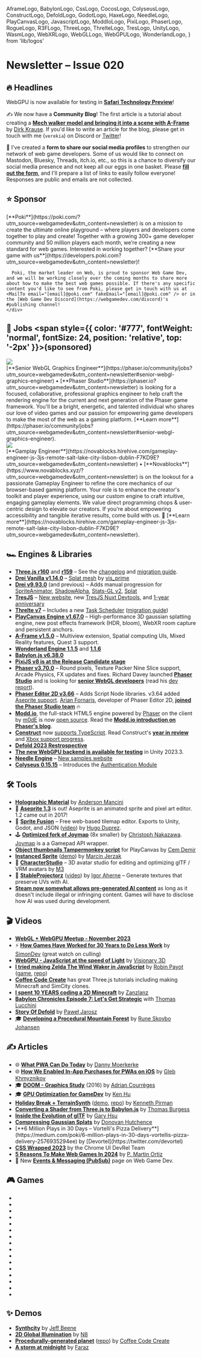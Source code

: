   AframeLogo,
  BabylonLogo,
  CssLogo,
  CocosLogo,
  ColyseusLogo,
  ConstructLogo,
  DefoldLogo,
  GodotLogo,
  HaxeLogo,
  NeedleLogo,
  PlayCanvasLogo,
  JavascriptLogo,
  ModdIoLogo,
  PixiLogo,
  PhaserLogo,
  RogueLogo,
  R3FLogo,
  ThreeLogo,
  ThrelteLogo,
  TresLogo,
  UnityLogo,
  WasmLogo,
  WebXRLogo,
  WebGLLogo,
  WebGPULogo,
  WonderlandLogo,
} from 'lib/logos'

# Newsletter – Issue 020

<SubTitleDate value="2024-01-16" />

<NoBulletListStyles />
<NewsletterStyles />

## 🔥 Headlines

<WebGPULogo /> WebGPU is now available for testing in [**Safari Technology
Preview**](https://webkit.org/blog/14879/webgpu-now-available-for-testing-in-safari-technology-preview/)!

✍️ We now have a **Community Blog**! The first article is a tutorial about creating a <AframeLogo /> [**Mech walker model and bringing it into a scene with A-Frame**](https://www.webgamedev.com/blog/blender-aframe-mech-walker) by [Dirk Krause](https://curious-electric.com/). If you'd like to write an article for the blog, please get in touch with me (`verekia`) on Discord or [Twitter](https://twitter.com/verekia)!

📝 I've created a **form to share our social media profiles** to strengthen our network of web game developers. Some of us would like to connect on Mastodon, Bluesky, Threads, itch.io, etc., so this is a chance to diversify our social media presence and not keep all our eggs in one basket. Please [**fill out the form**](https://forms.gle/8x4RB2cbFxkaBCyH8), and I'll prepare a list of links to easily follow everyone! Responses are public and emails are not collected.

## ⭐️ Sponsor

<div className="flex flex-col gap-5 mt-5">
  <div className="flex flex-col gap-5 lg:flex-row items-center">
    <div className="mx-auto w-full max-w-[140px] h-full max-h-[140px] flex items-center justify-center">
      <a
        href="https://poki.com/?utm_source=webgamedev&utm_content=newsletter"
        target="_blank"
        rel="noopener"
      >
        <PokiLogo className="w-full max-w-130" />
      </a>
    </div>
    <div>
      [**Poki**](https://poki.com/?utm_source=webgamedev&utm_content=newsletter) is on a mission to
      create the ultimate online playground – where players and developers come together to play and
      create! Together with a growing 300+ game developer community and 50 million players each
      month, we’re creating a new standard for web games. Interested in working together? [**Share
      your game with
      us**](https://developers.poki.com?utm_source=webgamedev&utm_content=newsletter)!

      Poki, the market leader on Web, is proud to sponsor Web Game Dev, and we will be working closely over the coming months to share more about how to make the best web games possible. If there's any specific content you'd like to see from Poki, please get in touch with us at <MailTo email="[email]@poki.com" fakeEmail="[email]@poki.com" /> or in the [Web Game Dev Discord](https://webgamedev.com/discord)'s #publishing channel!
    </div>

  </div>
</div>

## 💼 Jobs <span style={{ color: '#777', fontWeight: 'normal', fontSize: 24, position: 'relative', top: '-2px' }}>(sponsored)</span>

<div className="flex flex-col gap-5 mt-5">
  <div className="flex flex-col gap-5 lg:flex-row items-center">
    <div className="mx-auto w-full max-w-[140px] h-full max-h-[140px] flex items-center justify-center">
      <a href="https://phaser.io?utm_source=webgamedev&utm_content=newsletter" target="_blank" rel="noopener">
        <img src="/partnerships/phaser.webp" className="max-w-[140px] rounded-lg" />
      </a>
    </div>
    <div>
      [**Senior WebGL Graphics Engineer**](https://phaser.io/community/jobs?utm_source=webgamedev&utm_content=newsletter#senior-webgl-graphics-engineer) • [**Phaser Studio**](https://phaser.io?utm_source=webgamedev&utm_content=newsletter) is looking for a focused, collaborative, professional graphics engineer to help craft the rendering engine for the current and next generation of the Phaser game framework. You'll be a bright, energetic, and talented individual who shares our love of video games and our passion for empowering game developers to make the most of the web as a gaming platform. [**Learn more**](https://phaser.io/community/jobs?utm_source=webgamedev&utm_content=newsletter#senior-webgl-graphics-engineer).
    </div>
  </div>

  <div className="flex flex-col gap-5 lg:flex-row items-center">
    <div className="mx-auto w-full max-w-[150px] h-full max-h-[150px] flex items-center justify-center">
    <a href="https://www.novablocks.xyz/?utm_source=webgamedev&utm_content=newsletter" target="_blank" rel="noopener">
      <img src="/partnerships/novablocks-character.webp" className="max-w-[140px] rounded-lg" />
      </a>
    </div>
    <div>
      [**Gamplay Engineer**](https://novablocks.hirehive.com/gameplay-engineer-js-3js-remote-salt-lake-city-lisbon-dublin-F7KD9E?utm_source=webgamedev&utm_content=newsletter) • [**Novablocks**](https://www.novablocks.xyz/?utm_source=webgamedev&utm_content=newsletter) is on the lookout for a passionate Gameplay Engineer to refine the core mechanics of our browser-based gaming platform. Your role is to enhance the creator's toolkit and player experience, using our custom engine to craft intuitive, engaging gameplay elements. We value direct programming chops & user-centric design to elevate our creators. If you're about empowering accessibility and tangible iterative results, come build with us. 🧱 [**Learn more**](https://novablocks.hirehive.com/gameplay-engineer-js-3js-remote-salt-lake-city-lisbon-dublin-F7KD9E?utm_source=webgamedev&utm_content=newsletter).
    </div>
  </div>
</div>

## 🏎 Engines & Libraries

- <ThreeLogo /> [**Three.js r160**](https://twitter.com/threejs/status/1738182616124432699) and
  [**r159**](https://twitter.com/threejs/status/1730234313512206388) – See the
  [changelog](https://github.com/mrdoob/three.js/releases) and [migration
  guide](https://github.com/mrdoob/three.js/wiki/Migration-Guide).
- <ThreeLogo /> [**Drei Vanilla v1.14.0**](https://github.com/pmndrs/drei-vanilla/releases) – [Splat
  mesh](https://github.com/pmndrs/drei-vanilla?tab=readme-ov-file#splat) by
  [vis_prime](https://twitter.com/vis_prime)
- <R3FLogo /> [**Drei v9.93.0**](https://github.com/pmndrs/drei/releases) (and previous) – Adds
  manual progression for [SpriteAnimator](https://twitter.com/netgfx/status/1743305204332736908),
  [ShadowAlpha](https://twitter.com/0xca0a/status/1738494835424694458), [Stats-GL
  v2](https://github.com/pmndrs/drei/pull/1749),
  [Splat](https://twitter.com/0xca0a/status/1731717200577282108)
- <TresLogo /> [**TresJS**](https://tresjs.org/) – [New website](https://tresjs.org/), new [TresJS
  Nuxt Devtools](https://tresjs.org/blog/tres-nuxt-devtools/), and [1-year
  anniversary](https://tresjs.org/blog/tresjs-1-year-anniversary/)
- <ThrelteLogo /> [**Threlte v7**](https://threlte.xyz/) – Includes a new [Task
  Scheduler](https://threlte.xyz/docs/learn/basics/scheduling-tasks) ([migration
  guide](https://threlte.xyz/docs/learn/advanced/migration-guides))
- <PlayCanvasLogo /> [**PlayCanvas Engine
  v1.67.0**](https://github.com/playcanvas/engine/releases/tag/v1.67.0) – High-performance 3D
  gaussian splatting engine, new post effects framework (HDR, bloom), WebXR room capture and
  persistent anchors.
- <AframeLogo /> [**A-Frame v1.5.0**](https://github.com/aframevr/aframe/releases/tag/v1.5.0) –
  Multiview extension, Spatial computing UIs, Mixed Reality features, Quest 3 support.
- <WonderlandLogo /> [**Wonderland Engine 1.1.5**](https://wonderlandengine.com/news/release-1.1.5/)
  and [**1.1.6**](https://wonderlandengine.com/news/release-1.1.6/)
- <BabylonLogo /> [**Babylon.js v6.38.0**](https://github.com/BabylonJS/Babylon.js/releases)
- <PixiLogo /> [**PixiJS v8 is at the Release Candidate
  stage**](https://github.com/pixijs/pixijs/releases)
- <PhaserLogo /> [**Phaser v3.70.0**](https://github.com/photonstorm/phaser/releases) – Round
  pixels, Texture Packer Nine Slice support, Arcade Physics, FX updates and fixes. Richard Davey
  launched [**Phaser Studio**](https://opencoreventures.com/blog/2023-12-phaser-studio-launched/)
  and is looking for [**senior WebGL
  developers**](https://phaser.io/community/jobs?utm_source=webgamedev&utm_content=newsletter#senior-webgl-graphics-engineer)
  (read his [dev report](https://www.patreon.com/posts/phaser-in-2024-94882498)).
- <PhaserLogo /> [**Phaser Editor 2D
  v3.66**](https://phaser.io/news/2024/01/phaser-editor-v366-released) – Adds Script Node libraries.
  v3.64 added [Aseprite
  support](https://phasereditor2d.com/blog/2023/11/phaser-editor-2d-v3640-released-boosting-sprite-animations-hi-aseprite).
  [Arian Fornaris](https://twitter.com/boniatillo_com), developer of Phaser Editor 2D, [**joined the
  Phaser Studio team**](https://www.patreon.com/posts/arian-fornaris-95868577) 🔥
- <ModdIoLogo /> [**Modd.io**](https://www.modd.io/), the full-stack HTML5 engine powered
  by <PhaserLogo /> [Phaser](https://phaser.io/) on the client by
  [m0dE](https://twitter.com/bboym0dE) is now [open source](https://github.com/moddio/moddio2). Read
  the [**Modd.io introduction on Phaser's
  blog**](https://phaser.io/news/2024/01/collaborative-multiplayer-editor).
- <ConstructLogo /> [**Construct**](https://www.construct.net/en) now [supports
  TypeScript](https://www.construct.net/en/blogs/construct-official-blog-1/construct-supports-typescript-1872).
  Read Construct's [**year in
  review**](https://www.construct.net/en/blogs/construct-official-blog-1/construct-2023-year-review-1874)
  and [Xbox support
  progress](https://www.construct.net/en/blogs/ashleys-blog-2/construct-xbox-support-1873).
- <DefoldLogo /> [**Defold 2023
  Restrospective**](https://defold.com/2024/01/04/Defold-in-2023-A-Retrospective/)
- <UnityLogo /> [**The new WebGPU backend is available for
  testing**](https://forum.unity.com/threads/early-access-to-the-new-webgpu-backend-in-unity-2023-3.1516621/)
  in Unity 2023.3.
- <NeedleLogo /> [**Needle Engine**](https://needle.tools/) – [New samples
  website](https://engine.needle.tools/samples)
- <ColyseusLogo /> [**Colyseus 0.15.15**](https://github.com/colyseus/colyseus/releases) –
  Introduces the [Authentication Module](https://docs.colyseus.io/authentication/module/)

## 🛠 Tools

- <ThreeLogo /> [**Holographic Material**](https://threejs-holographic-material.vercel.app/) by
  [Anderson Mancini](https://andersonmancini.dev/)
- 🎨 [**Aseprite 1.3**](https://blog.aseprite.org/2023/11/27/aseprite-v13/) is out! Aseprite is an animated sprite and pixel art editor. 1.2 came out in 2017!
- 🎨 [**Sprite Fusion**](https://www.spritefusion.com/) – Free web-based tilemap editor. Exports to Unity, Godot, and JSON ([video](https://twitter.com/HugoDuprez/status/1745114947233681477)) by [Hugo Duprez](https://twitter.com/HugoDuprez).
- 🕹 [**Optimized fork of Joymap**](https://github.com/cpojer/joymap) (8x smaller) by [Christoph Nakazawa](https://twitter.com/cpojer). [Joymap](https://github.com/diegodoumecq/joymap) is a a Gamepad API wrapper.
- <PlayCanvasLogo /> [**Object thumbnails Tampermonkey
  script**](https://www.youtube.com/watch?v=FIRnQhGauRc) for PlayCanvas by [Cem
  Demir](https://twitter.com/cemdemir)
- <ThreeLogo /> [**Instanced
  Sprite**](https://three-kit.vercel.app/instancedsprite/01-instanced-sprite-mesh/)
  ([demo](https://threlte-35fey9gwu-threlte.vercel.app/examples/extras/animated-instanced-sprite))
  by [Marcin Jerzak](https://twitter.com/jerzakm)
- 🧍 [**CharacterStudio**](https://github.com/m3-org/CharacterStudio) – 3D avatar studio for editing and optimizing glTF / VRM avatars by [M3](https://m3org.com/)
- 🦾 [**StableProjectorz**](https://stableprojectorz.com/) ([video](https://www.youtube.com/watch?v=IXQg0ITHjtw)) by [Igor Aherne](https://www.youtube.com/c/igoraherne) – Generate textures that preserve UVs with AI.
- [**Steam now somewhat allows pre-generated AI content**](https://steamcommunity.com/groups/steamworks/announcements/detail/3862463747997849619) as long as it doesn't include illegal or infringing content. Games will have to disclose how AI was used during development.

## 🎬 Videos

- <WebGLLogo /> <WebGPULogo /> [**WebGL + WebGPU Meetup - November
  2023**](https://www.youtube.com/watch?v=E8Dc8wp5Cnw)
- ⚡️ [**How Games Have Worked for 30 Years to Do Less Work**](https://www.youtube.com/watch?v=CHYxjpYep_M) by [SimonDev](https://www.youtube.com/@simondev758) (great watch on culling)
- <WebGPULogo /> [**WebGPU - JavaScript at the speed of
  Light**](https://www.youtube.com/watch?v=oAwlk0j5RUM) by [Visionary
  3D](https://www.youtube.com/@3dvisionary)
- <ThreeLogo /> [**I tried making Zelda The Wind Waker in
  JavaScript**](https://www.youtube.com/watch?v=IyAOCwUWkNE) by [Robin
  Payot](https://twitter.com/RobinPayot) ([game](https://wind-waker-js.vercel.app/),
  [repo](https://github.com/Robpayot/zelda-project-public))
- <ThreeLogo /> [**Coffee Code Create**](https://www.youtube.com/@coffeecodecreate) has great
  Three.js tutorials including making Minecraft and SimCity clones.
- <HaxeLogo /> [**I spent 10 YEARS coding a 2D
  Minecraft**](https://www.youtube.com/watch?v=qQrlXMSbFGI) by
  [Zanzlanz](https://twitter.com/Zanzlanz)
- <BabylonLogo /> [**Babylon Chronicles Episode 7: Let's Get
  Strategic**](https://www.youtube.com/watch?v=nZaa0oM5XoI) with [Thomas
  Lucchini](https://twitter.com/thomlucc)
- <DefoldLogo /> [**Story Of Defold**](https://www.youtube.com/watch?v=jvXXYLCe4Zc) by [Paweł
  Jarosz](https://twitter.com/pawel_developer)
- 🎓 [**Developing a Procedural Mountain Forest**](https://www.youtube.com/watch?v=VxMwggFQRQM) by [Rune Skovbo Johansen](https://twitter.com/runevision)

## ✍️ Articles

- 🌐 [**What PWA Can Do Today**](https://whatpwacando.today/) by [Danny Moerkerke](https://www.dannymoerkerke.com/)
- 🌐 [**How We Enabled In-App Purchases for PWAs on iOS**](https://blog.pwabuilder.com/posts/you-won't-believe-how-we-enabled-in-app-purchases-for-pwas-on-ios/) by [Gleb Khmyznikov](https://twitter.com/khmyznikov)
- 🎓 [**DOOM - Graphics Study**](https://www.adriancourreges.com/blog/2016/09/09/doom-2016-graphics-study/) (2016) by [Adrian Courrèges](https://www.adriancourreges.com/)
- 🎓 [**GPU Optimization for GameDev**](https://gist.github.com/silvesthu/505cf0cbf284bb4b971f6834b8fec93d) by [Ken Hu](https://github.com/silvesthu)
- <R3FLogo /> [**Holiday Break +
  TerrainSynth**](https://kenny.wtf/posts/holiday-break-and-terrain-synth-updates/)
  ([demo](https://terrain-synth.kenny.wtf/), [repo](https://github.com/kenjinp/terrain-synth)) by
  [Kenneth Pirman](https://kenny.wtf/)
- <BabylonLogo /> [**Converting a Shader from Three.js to
  Babylon.js**](https://thomasburgess.dev/Dev+Log/Converting+a+Shader+from+Three.js+to+Babylon.js)
  by [Thomas Burgess](https://twitter.com/JThomasBurgess)
- <BabylonLogo /> [**Inside the Evolution of
  glTF**](https://babylonjs.medium.com/inside-the-evolution-of-gltf-microsoft-babylon-js-collaboration-with-the-khronos-group-c78fda212b7e)
  by [Gary Hsu](https://twitter.com/bghgary)
- <PlayCanvasLogo /> [**Compressing Gaussian
  Splats**](https://blog.playcanvas.com/compressing-gaussian-splats/) by [Donovan
  Hutchence](https://twitter.com/slimbuck7)
- <PlayCanvasLogo />
  <PokiIcon className="size-5 inline-block mx-0.5" /> [**6 Million Plays in 30 Days – Vortelli's
  Pizza
  Delivery**](https://medium.com/poki/6-million-plays-in-30-days-vortellis-pizza-delivery-2576935294ee)
  by [Devortel](https://twitter.com/devortel)
- <CssLogo /> [**CSS Wrapped 2023**](https://developer.chrome.com/blog/css-wrapped-2023) by the
  Chrome UI DevRel Team
- <RogueLogo /> [**5 Reasons To Make Web Games In
  2024**](https://rogueengine.io/blog/5-reasons-to-make-web-games-in-2024) by [P. Martin
  Ortiz](https://twitter.com/BeardScript)
- 📨 New [**Events & Messaging (PubSub)**](https://www.webgamedev.com/code-architecture/events-messaging) page on Web Game Dev.

## 🎮 Games

- <GameRelease
    title="SimplyUp.io"
    url="https://poki.com/en/g/simplyupio"
    developer="Elanra Studios"
    developerUrl="https://elanrastudios.com/"
    description="A multiplayer parkour game"
    EngineIcon={PlayCanvasLogo}
  />
- <GameRelease
    title="Cozy Room Design"
    url="https://poki.com/en/g/cozy-room-design"
    developer="ARF Games"
    developerUrl="https://twitter.com/arfgames"
    description="A cute house decoration game"
    EngineIcon={ConstructLogo}
  />
- <GameRelease
    title="Crazy Bikes"
    url="https://poki.com/en/g/crazy-bikes"
    developer="No Pressure Studios"
    developerUrl="https://www.nopressurestudios.com/"
    description="A motorbike game where you perform tricks in a playground"
    EngineIcon={PlayCanvasLogo}
  />
- <GameRelease
    title="Flip Bros"
    url="https://poki.com/en/g/flip-bros"
    developer="Gametornado"
    developerUrl="https://gametornado.com/"
    description="Take down your enemies by launching yourself at them"
    EngineIcon={ConstructLogo}
  />
- <GameRelease
    title="Level Devil"
    url="https://poki.com/en/g/level-devil"
    developer="Unept"
    developerUrl="https://twitter.com/Unept"
    description="A platformer with levels full of traps"
    EngineIcon={HaxeLogo}
  />
- <GameRelease
    title="Cryzen"
    url="https://webgamer.io/en/g/cryzen-io"
    description="A counter-Strike-like FPS"
    EngineIcon={ThreeLogo}
  />
- <GameRelease
    title="Starblast"
    url="https://webgamer.io/en/g/starblast"
    developer="Neuronality"
    developerUrl="https://neuronality.com/"
    EngineIcon={ThreeLogo}
    description="A multiplayer spaceship shooting game"
  />
- <GameRelease
    title="Pipedown"
    url="https://webgamer.io/en/g/pipedown"
    developer="Nik Lever"
    developerUrl="https://twitter.com/NikLever"
    EngineIcon={ThreeLogo}
    description="Solve 3D puzzles by connecting pipes"
  />
- <GameRelease
    title="Conq.io"
    url="https://webgamer.io/en/g/conq-io"
    developer="Modd.io"
    developerUrl="https://www.modd.io/"
    description="A hexagonal tile-based strategy game"
    EngineIcon={GodotLogo}
  />
- <GameRelease
    title="Robocalypse"
    url="https://webgamer.io/en/g/robocalypse"
    developer="Weavers Games"
    developerUrl="https://www.weaversgames.com/"
    description="An adventure game of a robot in an apocalyptic world"
    EngineIcon={BabylonLogo}
  />
- <GameRelease
    title="Mine Blocks"
    url="https://webgamer.io/en/g/mine-blocks"
    developer="Zanzlanz"
    developerUrl="https://twitter.com/Zanzlanz"
    description="A 2D Minecraft-like game"
    EngineIcon={HaxeLogo}
  />
- <GameRelease
    title="Acura: Beat That"
    url="https://playbeatthat.acura.com/"
    developer="Active Theory"
    developerUrl="https://activetheory.net/"
    description="A promotional racing game for Acura"
    EngineIcon={ThreeLogo}
  />
- <GameRelease
    title="Athena Crisis"
    url="https://athenacrisis.com/"
    developer="Nakazawa Tech"
    developerUrl="https://nkzw.tech/"
    description="Modern retro turn-based strategy game now in early access"
    EngineIcon={CssLogo}
  />
- <GameRelease
    title="The Great Gift Hunt"
    url="https://thegreatgifthunt.com/"
    developer="Piotr Obidowski"
    developerUrl="https://twitter.com/pobidowski"
    description="Help Santa find gifts and beat up some zombies"
    EngineIcon={R3FLogo}
  />
- <GameRelease
    title="Seeds of Gomorrah"
    url="https://elzach.itch.io/seeds-of-gomorrah"
    developer="No Artist Available"
    developerUrl="https://twitter.com/NoArtistLeft"
    description="Vampire Survivors-inspired FPS made for a 7-day game jam"
    EngineIcon={NeedleLogo}
  />
- <GameRelease
    title="Reckless Chess"
    url="https://www.recklesschess.com/"
    developer="Weavers Games"
    developerUrl="https://www.weaversgames.com/"
    description="Chess game with a dice roll mechanic twist"
    EngineIcon={JavascriptLogo}
  />

## ✨ Demos

- <ThreeLogo /> [**Synthcity**](https://jeff-beene.com/synthcity/) by [Jeff
  Beene](https://jeff-beene.com/)
- <ThreeLogo /> [**2D Global Illumination**](https://n8python.github.io/2dgi/) by
  [N8](https://twitter.com/N8Programs)
- <ThreeLogo /> [**Procedurally-generated
  planet**](https://dgreenheck.github.io/threejs-procedural-planets/)
  ([repo](https://github.com/dgreenheck/threejs-procedural-planets)) by [Coffee Code
  Create](https://www.youtube.com/@coffeecodecreate)
- <R3FLogo /> [**A storm at midnight**](https://7ffjx5-3000.csb.app/) by
  [Faraz](https://twitter.com/CantBeFaraz)

<NewsletterFooter tweetId="WILL_BE_UPDATED_IN_A_MINUTE" />
